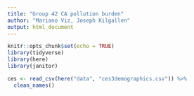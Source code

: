```yaml
---
title: "Group 42 CA pollution burden"
author: "Mariano Viz, Joseph Kilgallen"
output: html_document
---
```


```r
knitr::opts_chunk$set(echo = TRUE)
library(tidyverse)
library(here)
library(janitor)
```


```r
ces <- read_csv(here("data", "ces3demographics.csv")) %>% 
  clean_names()
```

